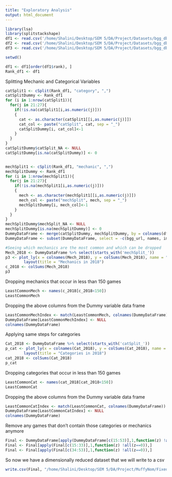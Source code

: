 ```yaml
---
title: "Exploratory Analysis"
output: html_document
---
```

```r
library(lsa)
library(splitstackshape)
df1 <- read.csv('/home/Shalini/Desktop/SEM 5/DA/Project/Datasets/bgg_db_2018_01.csv')
df2 <- read.csv('/home/Shalini/Desktop/SEM 5/DA/Project/Datasets/bgg_db_2017_04.csv')
df3 <- read.csv('/home/Shalini/Desktop/SEM 5/DA/Project/Datasets/bgg_db_1806.csv')
```
```r
setwd()
```
```r
df1 <- df1[order(df1$rank), ]
Rank_df1 <- df1

```
Splitting Mechanic and Categorical Variables
```r
catSplit1 <- cSplit(Rank_df1, "category", ",")
catSplitDummy <- Rank_df1
for (i in 1:nrow(catSplit1)){
  for(j in 21:27){
    if(!is.na(catSplit1[i,as.numeric(j)]))
    {
      cat <- as.character(catSplit1[[i,as.numeric(j)]])
      cat_col <- paste("catSplit", cat, sep = "_")
      catSplitDummy[i, cat_col]<-1
    }
  }
}
catSplitDummy$catSplit_NA <- NULL
catSplitDummy[is.na(catSplitDummy)] <- 0


mechSplit1 <- cSplit(Rank_df1, "mechanic", ",")
mechSplitDummy <- Rank_df1
for (i in 1:nrow(mechSplit1)){
  for(j in 21:27){
    if(!is.na(mechSplit1[i,as.numeric(j)]))
    {
      mech <- as.character(mechSplit1[[i,as.numeric(j)]])
      mech_col <- paste("mechSplit", mech, sep = "_")
      mechSplitDummy[i, mech_col]<-1
    }
  }
}
mechSplitDummy$mechSplit_NA <- NULL
mechSplitDummy[is.na(mechSplitDummy)] <- 0
DummyDataFrame <- merge(catSplitDummy, mechSplitDummy, by = colnames(df1))
DummyDataFrame <- subset(DummyDataFrame, select = -c(bgg_url, names, image_url, mechanic, category, designer))
```

```r
#Seeing which mechanics are the most common and which can be dropped
Mech_2018 <- DummyDataFrame %>% select(starts_with('mechSplit_'))
p3 <- plot_ly(x = colnames(Mech_2018), y = colSums(Mech_2018), name = "Mechanics in 2018", type = "bar")  %>% 
        layout(title = "Mechanics in 2018")
c_2018 <- colSums(Mech_2018)
p3
```

Dropping mechanics that occur in less than 150 games
```r
LeastCommonMech <- names(c_2018[c_2018<150]) 
LeastCommonMech
```
Dropping the above columns from the Dummy variable data frame
```r
LeastCommonMechIndex <- match(LeastCommonMech, colnames(DummyDataFrame))
DummyDataFrame[LeastCommonMechIndex] <- NULL
colnames(DummyDataFrame)
```
Applying same steps for categories
```r
Cat_2018 <- DummyDataFrame %>% select(starts_with('catSplit_'))
p_cat <- plot_ly(x = colnames(Cat_2018), y = colSums(Cat_2018), name = "Categories in 2018", type = "bar")  %>% 
        layout(title = "Categories in 2018")
cat_2018 <- colSums(Cat_2018)
p_cat
```

Dropping categories that occur in less than 150 games
```r
LeastCommonCat <- names(cat_2018[cat_2018<150]) 
LeastCommonCat
```
Dropping the above columns from the Dummy variable data frame
```r
LeastCommonCatIndex <- match(LeastCommonCat, colnames(DummyDataFrame))
DummyDataFrame[LeastCommonCatIndex] <- NULL
colnames(DummyDataFrame)
```

Remove any games that don't contain those categories or mechanics anymore
```r
Final <- DummyDataFrame[apply(DummyDataFrame[c(15:53)],1,function(z) !all(z==0)),]
Final <- Final[apply(Final[c(15:33)],1,function(z) !all(z==0)),]
Final <- Final[apply(Final[c(34:53)],1,function(z) !all(z==0)),]

```
So now we have a dimensionally reduced dataset that we will write to a csv
```r
write.csv(Final, "/home/Shalini/Desktop/SEM 5/DA/Project/MuffyNom/FixedGames.csv")
```

